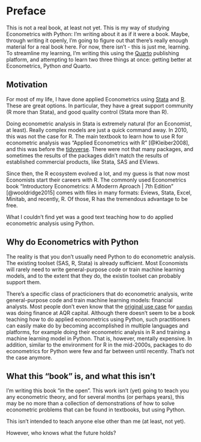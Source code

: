 # Preface {.unnumbered}

This is not a real book, at least not yet. This is my way of studying Econometrics with Python: I'm writing about it as if it were a book. 
Maybe, through writing it openly, I'm going to figure out that there's really enough material for a real book here. For now, there isn't - this is just me, learning.
To streamline my learning, I'm writing this using the [Quarto](https://quarto.org/) publishing platform, and attempting to learn two three things at once:
getting better at Econometrics, Python _and_ Quarto.

## Motivation

For most of my life, I have done applied Econometrics using [Stata](https://www.stata.com) and [R](https://www.r-project.org). 
These are great options. In particular, they have a great support community (R more than Stata), and good quality control (Stata more than R). 

Doing econometric analysis in Stata is extremely natural (for an Economist, at least). Really complex models are just a quick command away. 
In 2010, this was not the case for R. The main textbook to learn how to use R for econometric analysis was "Applied Econometrics with R"  [@Kleiber2008], 
and this was before the [tidyverse](https://www.tidyverse.org/). There were not that many packages, and sometimes the results of the packages didn't match
the results of established commercial products, like Stata, SAS and EViews.

Since then, the R ecosystem evolved a lot, and my guess is that now most Economists start their careers with R. The commonly used Econometrics book 
"Introductory Econometrics: A Moderrn Aproach | 7th Edition" [@wooldridge2015] comes with files in many formats: Eviews, Stata, Excel, Minitab, and recently, R.
Of those, R has the tremendous advantage to be free.

What I couldn't find yet was a good text teaching how to do applied econometric analysis using Python.

## Why do Econometrics with Python

The reality is that you don't usually need Python to do econometric analysis. The existing toolset (SAS, R, Stata) is already sufficient. 
Most Economists will rarely need to write general-purpose code or train machine learning models, and to the extent that they do, the existin toolset can probably
support them. 

There's a specific class of practicioners that do econometric analysis, write general-purpose code and train machine learning models: financial analysts. 
Most people don't even know that the [original use case](https://pandas.pydata.org/about/index.html) for [`pandas`](https://pandas.pydata.org/) 
was doing finance at AQR capital. Although there doesn't seem to be a book teaching how to do applied econometrics using Python, 
such practitioners can easily make do by becoming accomplished in multiple languages and platforms, for example doing their econometric analysis in R and
training a machine learning model in Python. That is, however, mentally expensive. In addition, similar to the environment for R in the mid-2000s, packages
to do econometrics for Python were few and far between until recently. That's not the case anymore.

## What this "book" is, and what this isn't

I'm writing this book "in the open". This work isn't (yet) going to teach you any econometric theory, and for several months (or perhaps years), this may be 
no more than a collection of demonstrations of how to solve econometric problems that can be found in textbooks, but using Python.

This isn't intended to teach anyone else other than me (at least, not yet).

However, who knows what the future holds?